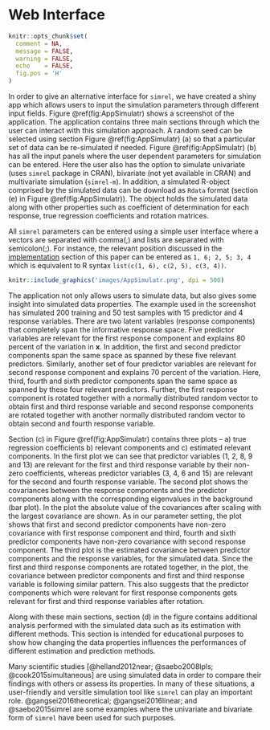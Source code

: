 # Web Interface #

```r
knitr::opts_chunk$set(
  comment = NA,
  message = FALSE,
  warning = FALSE,
  echo    = FALSE,
  fig.pos = 'H'
)
```

In order to give an alternative interface for `simrel`, we have created a shiny app which  allows users to input the simulation parameters through different input fields. Figure \@ref(fig:AppSimulatr) shows a screenshot of the application. The application contains three main sections through which the user can interact with  this simulation approach. A random seed can be selected using section Figure \@ref(fig:AppSimulatr) (a) so that a particular set of data can be  re-simulated if needed. Figure \@ref(fig:AppSimulatr) (b) has all the input panels where the user dependent  parameters for simulation can be entered. Here the user also has the option to simulate univariate (uses `simrel` package in CRAN), bivariate (not yet available in CRAN)  and multivariate simulation (`simrel-m`). In addition, a simulated R-object comprised by the simulated data can be download as `Rdata` format (section (e) in Figure \@ref(fig:AppSimulatr)).  The object holds the simulated data along with other properties such as coefficient of determination for each response, true regression coefficients and rotation matrices.

All `simrel` parameters can be entered using a simple user interface where a vectors are separated with comma(,) and lists are separated with  semicolon(;). For instance, the relevant position discussed in the [implementation](#implementation) section of this paper can be entered as `1, 6; 2, 5; 3, 4` which is equivalent to R syntax `list(c(1, 6), c(2, 5), c(3, 4))`.

```r
knitr::include_graphics('images/AppSimulatr.png', dpi = 500)
```

The application not only allows users to simulate data, but also gives some insight into simulated data properties. The example used in the screenshot has simulated 200 training and 50 test samples with 15 predictor and 4 response variables. There are two latent variables (response components) that completely span the informative response space. Five predictor variables are relevant for the first response component and explains 80 percent of the variation in $\mathbf{x}$. In addition, the first and second predictor components span the same space as spanned by these five relevant predictors. Similarly, another set of four predictor variables are relevant for second response component and explains 70 percent of the variation. Here, third, fourth and sixth predictor components span the same space as spanned by these four relevant predictors. Further, the first response component is  rotated together with a normally distributed random vector to obtain first and third response variable and second response components are rotated together with another normally distributed random vector to obtain second and fourth response variable. 

Section (c) in Figure \@ref(fig:AppSimulatr) contains three plots -- a) true regression coefficients b) relevant components and c) estimated relevant components. In the first plot we can see that predictor variables (1, 2, 8, 9 and 13) are relevant for the first and third response variable by their non-zero coefficients, whereas predictor variables (3, 4, 6 and 15) are relevant for the second and fourth response variable. The second plot shows the covariances between the response components and the predictor components along with the corresponding eigenvalues in the background (bar plot). In the plot the absolute value of the covariances after scaling with the largest covariance are shown. As in our parameter setting, the plot shows that first and second predictor components have non-zero covariance with first response component and third, fourth and sixth predictor components have non-zero covariance with second response component. The third plot is the estimated covariance between predictor components and the response variables, for the simulated data. Since the first and third response components are rotated together, in the plot, the covariance between predictor components and first and third response variable is following similar pattern. This also suggests that the predictor components which were relevant for first response components gets relevant for first and third response variables after rotation.

Along with these main sections, section (d) in the figure contains additional analysis performed with the simulated data such as its estimation with different methods. This section is intended for educational purposes to show how changing the data properties influences the performances of different estimation and prediction methods.

Many scientific studies [@helland2012near; @saebo2008lpls; @cook2015simultaneous] are using simulated data in order to compare their findings with others or assess its properties. In many of these situations, a user-friendly and versitle simulation tool like `simrel` can play an important role. @gangsei2016theoretical; @gangsei2016linear; and @saebo2015simrel are some examples where the univariate and bivariate form of `simrel` have been used for such purposes. 
